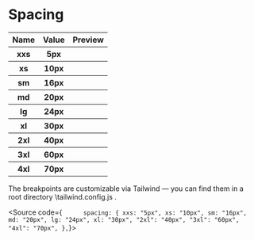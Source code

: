 
<Meta title="Tokens/4. Spacing" />

<h1>Spacing</h1>
<table className="w-full">
    <tr >
    <th >Name</th>
    <th>Value</th>
    <th>Preview</th>
    </tr>
    <tr>
        <th>xxs</th>
        <th>5px</th>
        <th><div className="bg-red-400 w-xxs h-8 "></div></th>
    </tr>
    <tr>
        <th>xs</th>
        <th>10px</th>
        <th><div className="bg-red-400 w-xs h-8 "></div></th>
    </tr>
    <tr>
        <th>sm</th>
        <th>16px</th>
        <th><div className="bg-red-400 w-sm h-8 "></div></th>
    </tr>
    <tr>
        <th>md</th>
        <th>20px</th>
        <th><div className="bg-red-400 w-md h-8 "></div></th>
    </tr>
    <tr>
        <th>lg</th>
        <th>24px</th>
        <th><div className="bg-red-400 w-lg h-8 "></div></th>
    </tr>
    <tr>
        <th>xl</th>
        <th>30px</th>
        <th><div className="bg-red-400 w-xl h-8 "></div></th>
    </tr>
    <tr>
        <th>2xl</th>
        <th>40px</th>
        <th><div className="bg-red-400 w-2xl h-8 "></div></th>
    </tr>
    <tr>
        <th>3xl</th>
        <th>60px</th>
        <th><div className="bg-red-400 w-3xl h-8 "></div></th>
    </tr>
    <tr>
        <th>4xl</th>
        <th>70px</th>
        <th><div className="bg-red-400 w-4xl h-8"></div></th>
    </tr>

</table>

The breakpoints are customizable via Tailwind — you can find them in a root directory \tailwind.config.js .

<Source code={`      spacing: {
        xxs: "5px",
        xs: "10px",
        sm: "16px",
        md: "20px",
        lg: "24px",
        xl: "30px",
        "2xl": "40px",
        "3xl": "60px",
        "4xl": "70px",
      },`}>

</Source>
